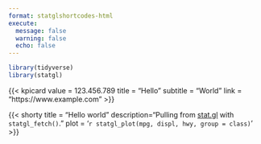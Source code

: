 ```yaml
---
format: statglshortcodes-html
execute:
  message: false
  warning: false
  echo: false
---
```


```r
library(tidyverse)
library(statgl)
```


{{< kpicard 
  value = 123.456.789
  title = "Hello"
  subtitle = "World"
  link = "https://www.example.com"
>}}


{{< shorty
  title = "Hello world"
  description="Pulling from [stat.gl](https://stat.gl) with `statgl_fetch()`."
  plot = '`r statgl_plot(mpg, displ, hwy, group = class)`'
>}}
